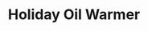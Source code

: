 ---
title: "Holiday Oil Warmer"
subtitle: ""
creator: ""
categories: ["christmas"]
featuredImage: "../src/assets/images/item/christmas/DSC02589.png"
views: ["../src/assets/images/item/christmas/DSC02589.png","../src/assets/images/item/christmas/DSC02590.png","../src/assets/images/item/christmas/DSC02591.png","../src/assets/images/item/christmas/DSC02592.png","../src/assets/images/item/christmas/DSC02593.png","../src/assets/images/item/christmas/DSC02594.png"]
nextItem: []
---